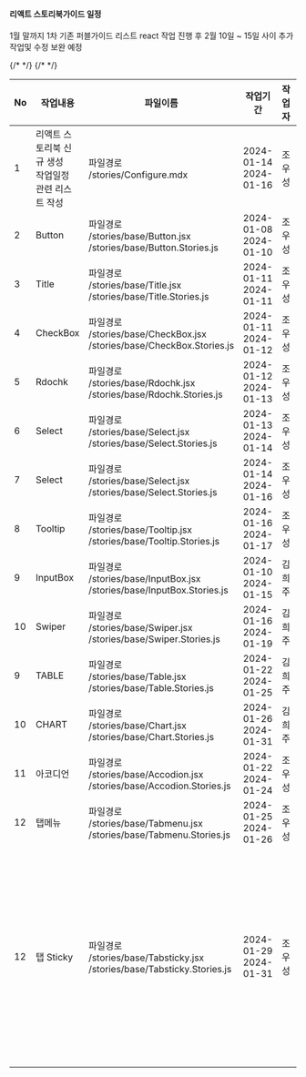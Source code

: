 

<Meta title="dndMobile Publish Guide" />

<div className="sb-container">
  <div className="wrap">
    <h4>리액트 스토리북가이드 일정</h4>
    <p> 1월 말까지 1차 기존 퍼블가이드 리스트 react 작업 진행 후 2월 10일 ~ 15일 사이 추가 작업및 수정 보완 예정 </p>
    <table>
      <colgroup>
        <col width="5%"></col>
        <col width="*%"></col>
        <col width="*%"></col>
        <col width="13%"></col>
        <col width="10%"></col>
        {/* <col width="13%"></col> */}
        <col width="8%"></col>
        <col width="12%"></col>
      </colgroup>
      <thead>
        <tr>
          <th>No</th>
          <th>작업내용</th>
          <th>파일이름</th>
          <th>작업기간</th>
          <th>작업자</th>
          {/* <th>작업일</th> */}
          <th>상태</th>
          <th>비고</th>
        </tr>
      </thead>
      <tbody>
        <tr>
          <td>1</td>
          <td>리액트 스토리북 신규 생성 <br/> 작업일정 관련 리스트 작성</td>
          <td>
              파일경로 <br/> /stories/Configure.mdx 
          </td>
          <td>2024-01-14 <br/> 2024-01-16 </td>
          <td>조우성</td>
          <td>완료</td>
          <td></td>
        </tr>
        <tr>
          <td>2</td>
          <td>Button</td>
          <td>
              파일경로 <br/> /stories/base/Button.jsx <br/> /stories/base/Button.Stories.js <br/>
          </td>
          <td>2024-01-08 <br/> 2024-01-10 </td>
          <td>조우성</td>
          <td>완료</td>
          <td></td>
        </tr>
        <tr>
          <td>3</td>
          <td>Title</td>
          <td>
              파일경로 <br/>
              /stories/base/Title.jsx <br/> /stories/base/Title.Stories.js <br/>
          </td>
          <td>2024-01-11 <br/> 2024-01-11 </td>
          <td>조우성</td>
          <td>완료</td>
          <td></td>
        </tr>
        <tr>
          <td>4</td>
          <td>CheckBox</td>
          <td>
              파일경로 <br/>
              /stories/base/CheckBox.jsx <br/> /stories/base/CheckBox.Stories.js <br/> 
          </td>
          <td>2024-01-11 <br/> 2024-01-12 </td>
          <td>조우성</td>
          <td>완료</td>
          <td></td>
        </tr>
        <tr>
          <td>5</td>
          <td>Rdochk</td>
          <td>
              파일경로 <br/>
              /stories/base/Rdochk.jsx <br/> /stories/base/Rdochk.Stories.js <br/> 
          </td>
          <td>2024-01-12 <br/> 2024-01-13 </td>
          <td>조우성</td>
          <td>완료</td>
          <td></td>
        </tr>
        <tr>
          <td>6</td>
          <td>Select</td>
          <td>
              파일경로 <br/>
              /stories/base/Select.jsx <br/> /stories/base/Select.Stories.js <br/> 
          </td>
          <td>2024-01-13 <br/> 2024-01-14 </td>
          <td>조우성</td>
          <td>완료</td>
          <td></td>
        </tr>
        <tr>
          <td>7</td>
          <td>Select</td>
          <td>
              파일경로 <br/>
              /stories/base/Select.jsx <br/> /stories/base/Select.Stories.js <br/> 
          </td>
          <td>2024-01-14 <br/> 2024-01-16 </td>
          <td>조우성</td>
          <td>완료</td>
          <td></td>
        </tr>
        <tr>
          <td>8</td>
          <td>Tooltip</td>
          <td>
              파일경로 <br/>
              /stories/base/Tooltip.jsx <br/> /stories/base/Tooltip.Stories.js <br/> 
          </td>
          <td>2024-01-16 <br/> 2024-01-17 </td>
          <td>조우성</td>
          <td>완료</td>
          <td></td>
        </tr>
        <tr>
          <td>9</td>
          <td>InputBox</td>
          <td>
              파일경로 <br/>
              /stories/base/InputBox.jsx <br/> /stories/base/InputBox.Stories.js <br/> 
          </td>
          <td>2024-01-10 <br/> 2024-01-15 </td>
          <td>김희주</td>
          <td>완료</td>
          <td></td>
        </tr>
        <tr>
          <td>10</td>
          <td>Swiper</td>
          <td>
              파일경로 <br/>
              /stories/base/Swiper.jsx <br/> /stories/base/Swiper.Stories.js <br/> 
          </td>
          <td>2024-01-16 <br/> 2024-01-19 </td>
          <td>김희주</td>
          <td>완료</td>
          <td></td>
        </tr>
        <tr>
          <td>9</td>
          <td>TABLE</td>
          <td>
              파일경로 <br/>
              /stories/base/Table.jsx <br/> /stories/base/Table.Stories.js <br/> 
          </td>
          <td>2024-01-22 <br/> 2024-01-25 </td>
          <td>김희주</td>
          <td></td>
          <td></td>
        </tr>
        <tr>
          <td>10</td>
          <td>CHART</td>
          <td>
              파일경로 <br/>
              /stories/base/Chart.jsx <br/> /stories/base/Chart.Stories.js <br/> 
          </td>
          <td>2024-01-26 <br/> 2024-01-31 </td>
          <td>김희주</td>
          <td></td>
          <td></td>
        </tr>
        <tr>
          <td>11</td>
          <td>아코디언</td>
          <td>
              파일경로 <br/>
              /stories/base/Accodion.jsx <br/> /stories/base/Accodion.Stories.js <br/> 
          </td>
          <td>2024-01-22 <br/> 2024-01-24 </td>
          <td>조우성</td>
          <td>완료</td>
          <td></td>
        </tr>
        <tr>
          <td>12</td>
          <td>탭메뉴</td>
          <td>
              파일경로 <br/>
              /stories/base/Tabmenu.jsx <br/> /stories/base/Tabmenu.Stories.js <br/> 
          </td>
          <td>2024-01-25 <br/> 2024-01-26 </td>
          <td>조우성</td>
          <td>진행중</td>
          <td></td>
        </tr>
        <tr>
          <td>12</td>
          <td>탭 Sticky</td>
          <td>
              파일경로 <br/>
              /stories/base/Tabsticky.jsx <br/> /stories/base/Tabsticky.Stories.js <br/> 
          </td>
          <td>2024-01-29 <br/> 2024-01-31 </td>
          <td>조우성</td>
          <td></td>
          <td>신규 - 전지우 과장님 퍼블 가이드 추가</td>
        </tr>
      </tbody>
    </table>
  </div>
</div>